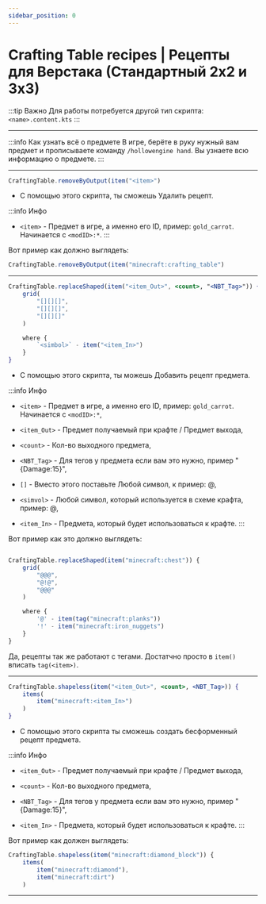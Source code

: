 ```yaml
---
sidebar_position: 0
---
```


# Crafting Table recipes | Рецепты для Верстака (Стандартный 2х2 и 3х3)

:::tip Важно
Для работы потребуется другой тип скрипта: `<name>.content.kts`
:::

---

:::info Как узнать всё о предмете
В игре, берёте в руку нужный вам предмет и прописываете команду `/hollowengine hand`.
Вы узнаете всю информацию о предмете.
:::

---

```jsx
CraftingTable.removeByOutput(item("<item>")
```
- С помощью этого скрипта, ты сможешь Удалить рецепт.

:::info Инфо
- `<item>` - Предмет в игре, а именно его ID, пример: `gold_carrot`.  Начинается с `<modID>:*`.
:::

Вот пример как должно выглядеть:
```jsx
CraftingTable.removeByOutput(item("minecraft:crafting_table")
```

---

```jsx
CraftingTable.replaceShaped(item("<item_Out>", <count>, "<NBT_Tag>")) {
    grid(
        "[][][]",
        "[][][]",
        "[][][]"
    )

    where {
        `<simbol>` - item("<item_In>")
    }
}
```
- С помощью этого скрипта, ты можешь Добавить рецепт предмета.

:::info Инфо
- `<item>` - Предмет в игре, а именно его ID, пример: `gold_carrot`.  Начинается с `<modID>:*`,

- `<item_Out>` - Предмет получаемый при крафте / Предмет выхода,

- `<count>` - Кол-во выходного предмета,

- `<NBT_Tag>` - Для тегов у предмета если вам это нужно, пример "{Damage:15}",

- `[]` - Вместо этого поставьте Любой символ, к пример: @,

- `<simvol>` - Любой символ, который используется в схеме крафта, пример: @,

- `<item_In>` - Предмета, который будет использоваться к крафте.
:::

Вот пример как это должно выглядеть:
```jsx

CraftingTable.replaceShaped(item("minecraft:chest")) {
    grid(
        "@@@",
        "@!@",
        "@@@"
    )

    where {
        '@' - item(tag("minecraft:planks"))
        '!' - item("minecraft:iron_nuggets")
    }
}
```

Да, рецепты так же работают с тегами. Достатчно просто в `item()` вписать `tag(<item>)`.

---

```jsx
CraftingTable.shapeless(item("<item_Out>", <count>, <NBT_Tag>)) {
    items(
        item("minecraft:<item_In>")
    )
}
```
- С помощью этого скрипта ты сможешь создать бесформенный рецепт предмета.

:::info Инфо
- `<item_Out>` - Предмет получаемый при крафте / Предмет выхода,

- `<count>` - Кол-во выходного предмета,

- `<NBT_Tag>` - Для тегов у предмета если вам это нужно, пример "{Damage:15}",

- `<item_In>` - Предмета, который будет использоваться к крафте.
:::

Вот пример как должен выглядеть:
```jsx
CraftingTable.shapeless(item("minecraft:diamond_block")) {
    items(
        item("minecraft:diamond"),
        item("minecraft:dirt")
    )
```

---